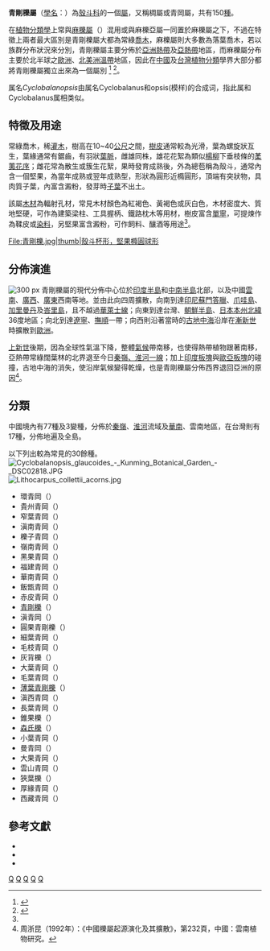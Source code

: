 {{Automatic taxobox
| taxon = Cyclobalanopsis
| image = Quercus lamellosa.jpg
| image_caption = [[:en:Quercus_lamellosa|薄葉青剛櫟]] ''Cyclobalanopsis lamellosa''
| authority = Oerst., 1866
| subdivision_ranks = [[种|种]]
| subdivision = 见正文
}}

'''青剛櫟屬'''（[[學名|學名]]：{{lang|la|''Cyclobalanopsis''}}）為[[殼斗科|殼斗科]]的一個[[屬|屬]]，又稱椆屬或青岡屬，共有150[[種|種]]。

在[[植物分類學|植物分類學]]上常與[[櫟屬|麻櫟屬]]（{{lang|la|''Quercus''}}）混用或與麻櫟亞屬一同置於麻櫟屬之下，不過在特徵上兩者最大區別是青剛櫟屬大都為常綠[[喬木|喬木]]，麻櫟屬則大多數為落葉喬木，若以族群分布狀況來分別，青剛櫟屬主要分佈於[[亞洲|亞洲]][[熱帶|熱帶]]及[[亞熱帶|亞熱帶]]地區，而麻櫟屬分布主要於北半球之[[歐洲|歐洲]]、[[北美洲|北美洲]][[溫帶|溫帶]]地區，因此在[[中國|中國]]及[[台灣|台灣]][[植物分類學|植物分類]]學界大部分都將青剛櫟屬獨立出來為一個屬別 <ref> {{Cite web |url=http://tesri.coa.gov.tw/show_nature_detail.php?id=852&f_title=&f_title2=&f_author=&f_serial=&f_beg_yy=1993&f_beg_mm=3&f_end_yy=2010&f_end_mm=3&f_pno=show_nature |title=台灣原生殼斗科植物各屬之分類初探 |accessdate=2011-08-11 |work= |publisher=李權裕 |date=2005-03-01 }}{{dead link|date=十一月 2017 |bot=InternetArchiveBot }} </ref> <ref name=first>{{Cite web |url=https://docs.google.com/gview?url=http://frps.plantphoto.cn/pdf/22/263y.pdf&embedded=true |title=中國植物誌 |accessdate=2011-08-26 |work= |publisher= |date= |archive-date=2019-10-16 |archive-url=https://web.archive.org/web/20191016183235/https://docs.google.com/gview?url=http%3A%2F%2Ffrps.plantphoto.cn%2Fpdf%2F22%2F263y.pdf&embedded=true |dead-url=no }}</ref>。

属名''Cyclobalanopsis''由属名Cyclobalanus和opsis(模样)的合成词，指此属和Cyclobalanus属相类似。

== 特徵及用途 ==
常綠喬木，稀[[灌木|灌木]]，樹高在10~40[[公尺|公尺]]之間，[[樹皮|樹皮]]通常較為光滑，葉為螺旋狀互生，葉緣通常有鋸齒，有羽狀[[葉脈|葉脈]]，雌雄同株，雄花花絮為類似[[楊柳科|楊柳]]下垂枝條的[[:en:Catkin|葇荑花序]]；雌花常為散生或簇生花絮，果時發育成熟後，外為總苞稱為殼斗，通常內含一個堅果，為當年成熟或翌年成熟型，形狀為圓形近橢圓形，頂端有突狀物，具肉質子葉，內富含澱粉，發芽時[[子葉|子葉]]不出土。

該屬[[木材|木材]]為輻射孔材，常見木材顏色為紅褐色、黃褐色或灰白色，木材密度大、質地堅硬，可作為建築梁柱、工具握柄、鐵路枕木等用材，樹皮富含[[單寧酸|單寧]]，可提煉作為鞣皮或[[染料|染料]]，另堅果富含澱粉，可作飼料、釀酒等用途<ref name=first />。

{{multiple image
| align     = none
| image1    = Cyclobalanopsis myrsinifolia3.jpg
| width1    = 170
| image2    = Cyclobalanopsis myrsinifolia4.jpg
| width2    = 300
| caption1 = [[:en:Quercus_myrsinifolia|小葉青剛櫟]]樹幹外觀
| caption2 = 小葉青剛櫟之樹葉及堅果
 }}
<gallery>
File:青剛櫟.jpg|thumb|殼斗杯形，堅果橢圓球形
</gallery>

== 分佈演進 ==
[[File:Cyclobalanopsis_&Quercus_range_map.png|300 px]]
青剛櫟屬的現代分佈中心位於[[印度半島|印度半島]]和[[中南半島|中南半島]]北部，以及中國[[雲南|雲南]]、[[廣西|廣西]]、[[廣東|廣東]]西南等地。並由此向四周擴散，向南到達[[印尼|印尼]][[蘇門答臘|蘇門答臘]]、[[爪哇島|爪哇島]]、[[加里曼丹|加里曼丹]]及[[峇里島|峇里島]]，且不越過[[華萊士線|華萊士線]]；向東到達台灣、[[朝鮮半島|朝鮮半島]]、[[日本|日本]][[本州|本州]][[北緯|北緯]]36度地區；向北到達[[遼寧|遼寧]]、[[撫順|撫順]]一帶；向西則沿著當時的[[古地中海|古地中海]]沿岸在[[漸新世|漸新世]]時擴散到[[歐洲|歐洲]]。

[[上新世|上新世]]後期，因為全球性氣溫下降，整體[[氣候|氣候]]帶南移，也使得熱帶植物跟著南移，亞熱帶常綠闊葉林的北界退至今日[[秦岭-淮河线|秦嶺、淮河一線]]；加上[[印度板塊|印度板塊]]與[[歐亞板塊|歐亞板塊]]的碰撞，古地中海的消失，使沿岸氣候變得乾燥，也是青剛櫟屬分佈西界退回亞洲的原因<ref>周浙昆（1992年）：《中國櫟屬起源演化及其擴散》，第232頁，中國：雲南植物研究。</ref>。

== 分類 ==
中國境內有77種及3變種，分佈於[[秦嶺|秦嶺]]、[[淮河|淮河]]流域及[[華南|華南]]、雲南地區，在台灣則有17種，分佈地遍及全島。

以下列出較為常見的30餘種。
[[File:Cyclobalanopsis_glaucoides_-_Kunming_Botanical_Garden_-_DSC02818.JPG|thumb]]
[[File:Lithocarpus_collettii_acorns.jpg|thumb]]
*環青岡（{{lang|la|''Cyclobalanopsis annulata''}}）  
*貴州青岡（{{lang|la|''Cyclobalanopsis argyrotricha''}}）  	
*窄葉青岡（{{lang|la|''Cyclobalanopsis augustinii''}}）  
*滇南青岡（{{lang|la|''Cyclobalanopsis austroglauca''}}）  
*櫟子青岡（{{lang|la|''Cyclobalanopsis blakei''}}）  
*嶺南青岡（{{lang|la|''Cyclobalanopsis championii''}}）  
*黑果青岡（{{lang|la|''Cyclobalanopsis chevalieri''}}）
*福建青岡（{{lang|la|''Cyclobalanopsis chungii''}}）
*華南青岡（{{lang|la|''Cyclobalanopsis edithiae''}}）
*飯甑青岡（{{lang|la|''Cyclobalanopsis fleuryi''}}）
*赤皮青岡（{{lang|la|''Cyclobalanopsis gilva''}}）
*[[青剛櫟|青剛櫟]]（{{lang|la|''Cyclobalanopsis glauca''}}）
*滇青岡（{{lang|la|''Cyclobalanopsis glaucoides''}}）
*圓果青剛櫟（{{lang|la|''Cyclobalanopsis globosa''}}）
*細葉青岡（{{lang|la|''Cyclobalanopsis gracilis''}}）
*毛枝青岡（{{lang|la|''Cyclobalanopsis helferiana''}}）
*灰背櫟（{{lang|la|''Cyclobalanopsis hypophaea''}}）
*大葉青岡（{{lang|la|''Cyclobalanopsis jenseniana''}}）
*毛葉青岡（{{lang|la|''Cyclobalanopsis kerrii''}}）
*[[:en:Cyclobalanopsis_lamellosa|薄葉青剛櫟]]（{{lang|la|''Cyclobalanopsis lamellosa''}}）  
*滇西青岡（{{lang|la|''Cyclobalanopsis lobbii''}}）
*長葉青岡（{{lang|la|''Cyclobalanopsis longifolia''}}）
*錐果櫟（{{lang|la|''Cyclobalanopsis longinux''}}）
*[[森氏櫟|森氏櫟]]（{{lang|la|''Cyclobalanopsis morii''}}）
*小葉青岡（{{lang|la|''Cyclobalanopsis myrsinifolia''}}） 
*曼青岡（{{lang|la|''Cyclobalanopsis oxyodon''}}）
*大果青岡（{{lang|la|''Cyclobalanopsis rex''}}）
*雲山青岡（{{lang|la|''Cyclobalanopsis sessilifolia''}}）
*狹葉櫟（{{lang|la|''Cyclobalanopsis stenophylloides''}}）
*厚緣青岡（{{lang|la|''Cyclobalanopsis thorelii''}}）
*西藏青岡（{{lang|la|''Cyclobalanopsis xizangensis''}}）	


== 參考文獻 ==
{{Commonscat|Cyclobalanopsis}}
{{reflist}}
{{refbegin}}
* {{Cite web |url=http://tai2.ntu.edu.tw/PlantInfo/genus.php?genus=Cyclobalanopsis |title=台灣植物資訊整合查詢系統 |accessdate=2011-08-24 |language=中文 |archive-url=https://web.archive.org/web/20160305194956/http://tai2.ntu.edu.tw/PlantInfo/genus.php?genus=Cyclobalanopsis |archive-date=2016-03-05 |dead-url=yes }}
* {{Cite book| author =胡先驌等| title =中國植物誌| location =中國| publisher =中國科學院| date =2004| pages =第22卷，第263頁| ISBN =| accessdate =2011-08-24| url =http://frps.plantphoto.cn/pdf.asp| language =中文| quote =| deadurl =yes| archiveurl =https://web.archive.org/web/20110829033812/http://frps.plantphoto.cn/pdf.asp| archivedate =2011-08-29}}
*{{cite journal zh |author =周浙昆 |authorlink= |coauthors= |year=1992 |month= |title=中國櫟屬起源演化及其擴散 | location = 中國 |journal=雲南植物研究 |volume=14 |issue= |pages=228~232頁 |id= |url= |accessdate= 2011-08-29 | language= 中文|quote= }}
{{refend}}
{{Taxonbar}}

[[Category:木本植物|Q]]
[[Category:樹|Q]]
[[Category:殼斗科|Q]]
[[Category:青冈属|Q]]
[[Category:1866年描述的分类群|Q]]